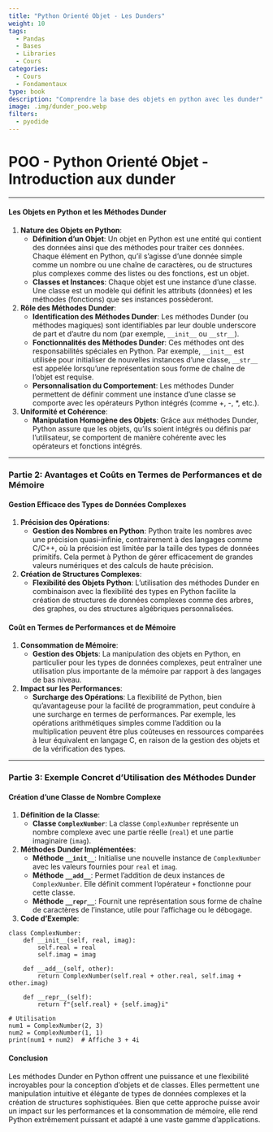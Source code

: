 ```yaml
---
title: "Python Orienté Objet - Les Dunders"
weight: 10
tags:
  - Pandas
  - Bases
  - Libraries
  - Cours
categories:
  - Cours
  - Fondamentaux
type: book
description: "Comprendre la base des objets en python avec les dunder"
image: .img/dunder_poo.webp
filters:
  - pyodide
---
```


# POO - Python Orienté Objet - Introduction aux dunder

---

#### Les Objets en Python et les Méthodes Dunder

1. **Nature des Objets en Python**:
    - **Définition d'un Objet**: Un objet en Python est une entité qui contient des données ainsi que des méthodes pour traiter ces données. Chaque élément en Python, qu'il s'agisse d'une donnée simple comme un nombre ou une chaîne de caractères, ou de structures plus complexes comme des listes ou des fonctions, est un objet.
    - **Classes et Instances**: Chaque objet est une instance d'une classe. Une classe est un modèle qui définit les attributs (données) et les méthodes (fonctions) que ses instances possèderont.

2. **Rôle des Méthodes Dunder**:
    - **Identification des Méthodes Dunder**: Les méthodes Dunder (ou méthodes magiques) sont identifiables par leur double underscore de part et d'autre du nom (par exemple, `__init__` ou `__str__`). 
    - **Fonctionnalités des Méthodes Dunder**: Ces méthodes ont des responsabilités spéciales en Python. Par exemple, `__init__` est utilisée pour initialiser de nouvelles instances d'une classe, `__str__` est appelée lorsqu'une représentation sous forme de chaîne de l'objet est requise.
    - **Personnalisation du Comportement**: Les méthodes Dunder permettent de définir comment une instance d'une classe se comporte avec les opérateurs Python intégrés (comme +, -, *, etc.).

3. **Uniformité et Cohérence**:
    - **Manipulation Homogène des Objets**: Grâce aux méthodes Dunder, Python assure que les objets, qu'ils soient intégrés ou définis par l'utilisateur, se comportent de manière cohérente avec les opérateurs et fonctions intégrés.

---

### Partie 2: Avantages et Coûts en Termes de Performances et de Mémoire

#### Gestion Efficace des Types de Données Complexes

1. **Précision des Opérations**:
    - **Gestion des Nombres en Python**: Python traite les nombres avec une précision quasi-infinie, contrairement à des langages comme C/C++, où la précision est limitée par la taille des types de données primitifs. Cela permet à Python de gérer efficacement de grandes valeurs numériques et des calculs de haute précision.

2. **Création de Structures Complexes**:
    - **Flexibilité des Objets Python**: L'utilisation des méthodes Dunder en combinaison avec la flexibilité des types en Python facilite la création de structures de données complexes comme des arbres, des graphes, ou des structures algébriques personnalisées.

#### Coût en Termes de Performances et de Mémoire

1. **Consommation de Mémoire**:
    - **Gestion des Objets**: La manipulation des objets en Python, en particulier pour les types de données complexes, peut entraîner une utilisation plus importante de la mémoire par rapport à des langages de bas niveau.

2. **Impact sur les Performances**:
    - **Surcharge des Opérations**: La flexibilité de Python, bien qu'avantageuse pour la facilité de programmation, peut conduire à une surcharge en termes de performances. Par exemple, les opérations arithmétiques simples comme l'addition ou la multiplication peuvent être plus coûteuses en ressources comparées à leur équivalent en langage C, en raison de la gestion des objets et de la vérification des types.

---

### Partie 3: Exemple Concret d'Utilisation des Méthodes Dunder

#### Création d'une Classe de Nombre Complexe

1. **Définition de la Classe**:
    - **Classe `ComplexNumber`**: La classe `ComplexNumber` représente un nombre complexe avec une partie réelle (`real`) et une partie imaginaire (`imag`).

2. **Méthodes Dunder Implémentées**:
    - **Méthode `__init__`**: Initialise une nouvelle instance de `ComplexNumber` avec les valeurs fournies pour `real` et `imag`.
    - **Méthode `__add__`**: Permet l'addition de deux instances de `ComplexNumber`. Elle définit comment l'opérateur `+` fonctionne pour cette classe.
    - **Méthode `__repr__`**: Fournit une représentation sous forme de chaîne de caractères de l'instance, utile pour l'affichage ou le débogage.

3. **Code d'Exemple**:

```pyodide-python
class ComplexNumber:
    def __init__(self, real, imag):
        self.real = real
        self.imag = imag

    def __add__(self, other):
        return ComplexNumber(self.real + other.real, self.imag + other.imag)

    def __repr__(self):
        return f"{self.real} + {self.imag}i"

# Utilisation
num1 = ComplexNumber(2, 3)
num2 = ComplexNumber(1, 1)
print(num1 + num2)  # Affiche 3 + 4i
```

#### Conclusion

Les méthodes Dunder en Python offrent une puissance et une flexibilité incroyables pour la conception d'objets et de classes. Elles permettent une manipulation intuitive et élégante de types de données complexes et la création de structures sophistiquées. Bien que cette approche puisse avoir un impact sur les performances et la consommation de mémoire, elle rend Python extrêmement puissant et adapté à une vaste gamme d'applications.